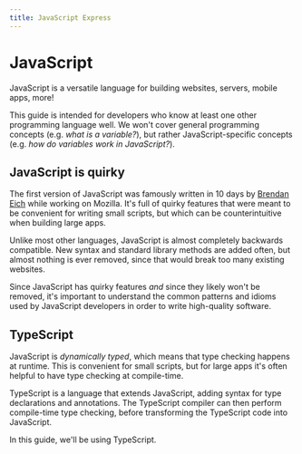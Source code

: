 ```yaml
---
title: JavaScript Express
---
```



# JavaScript

JavaScript is a versatile language for building websites, servers, mobile apps, more!

This guide is intended for developers who know at least one other programming language well. We won't cover general programming concepts (e.g. _what is a variable?_), but rather JavaScript-specific concepts (e.g. _how do variables work in JavaScript?_).

## JavaScript is quirky

The first version of JavaScript was famously written in 10 days by [Brendan Eich](https://en.wikipedia.org/wiki/Brendan_Eich) while working on Mozilla. It's full of quirky features that were meant to be convenient for writing small scripts, but which can be counterintuitive when building large apps. 

Unlike most other languages, JavaScript is almost completely backwards compatible. New syntax and standard library methods are added often, but almost nothing is ever removed, since that would break too many existing websites.

Since JavaScript has quirky features _and_ since they likely won't be removed, it's important to understand the common patterns and idioms used by JavaScript developers in order to write high-quality software.

## TypeScript

JavaScript is _dynamically typed_, which means that type checking happens at runtime. This is convenient for small scripts, but for large apps it's often helpful to have type checking at compile-time.

TypeScript is a language that extends JavaScript, adding syntax for type declarations and annotations. The TypeScript compiler can then perform compile-time type checking, before transforming the TypeScript code into JavaScript.

In this guide, we'll be using TypeScript.

<div style={{width: '100%'}} />